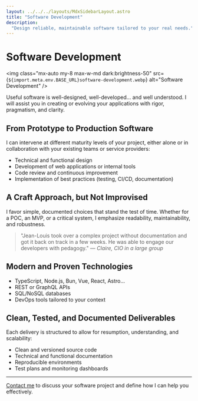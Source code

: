 ```yaml
---
layout: ../../../layouts/MdxSidebarLayout.astro
title: "Software Development"
description:
  "Design reliable, maintainable software tailored to your real needs."
---
```



# Software Development

<img
  class="mx-auto my-8 max-w-md dark:brightness-50"
  src={`${import.meta.env.BASE_URL}software-development.webp`}
  alt="Software Development"
/>

Useful software is well-designed, well-developed… and well understood. I will assist you in creating or evolving your applications with rigor, pragmatism, and clarity.

## From Prototype to Production Software

I can intervene at different maturity levels of your project, either alone or in collaboration with your existing teams or service providers:

- Technical and functional design
- Development of web applications or internal tools
- Code review and continuous improvement
- Implementation of best practices (testing, CI/CD, documentation)

## A Craft Approach, but Not Improvised

I favor simple, documented choices that stand the test of time. Whether for a POC, an MVP, or a critical system, I emphasize readability, maintainability, and robustness.

> "Jean-Louis took over a complex project without documentation and got it back on track in a few weeks. He was able to engage our developers with pedagogy." — _Claire, CIO in a large group_

## Modern and Proven Technologies

- TypeScript, Node.js, Bun, Vue, React, Astro…
- REST or GraphQL APIs
- SQL/NoSQL databases
- DevOps tools tailored to your context

## Clean, Tested, and Documented Deliverables

Each delivery is structured to allow for resumption, understanding, and scalability:

- Clean and versioned source code
- Technical and functional documentation
- Reproducible environments
- Test plans and monitoring dashboards

---

[Contact me](../fr/contact) to discuss your software project and define how I can help you effectively.